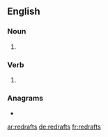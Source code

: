 ==English==

===Noun===
{{head|en|noun plural form}}

# {{plural of|redraft|lang=en}}

===Verb===
{{head|en|verb form}}

# {{en-third-person singular of|redraft}}

===Anagrams===
* {{l|en|drafters}}

[[ar:redrafts]]
[[de:redrafts]]
[[fr:redrafts]]